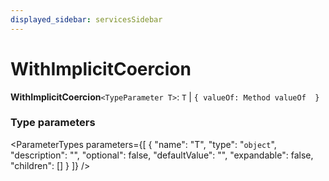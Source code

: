 ```yaml
---
displayed_sidebar: servicesSidebar
---
```



# WithImplicitCoercion

 **WithImplicitCoercion**`<TypeParameter T>`: `T` \| ``{ valueOf: Method valueOf  }``

### Type parameters

<ParameterTypes parameters={[
  {
    "name": "T",
    "type": "`object`",
    "description": "",
    "optional": false,
    "defaultValue": "",
    "expandable": false,
    "children": []
  }
]} />
